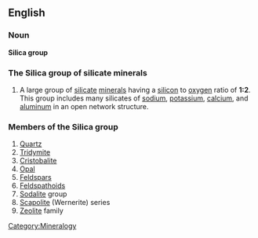 ==English==
===Noun===
'''Silica group'''
===The Silica group of silicate minerals===

#A large group of [[silicate]] [[mineral]]s having a [[silicon]] to [[oxygen]] ratio of '''1:2'''. This group includes many silicates of [[sodium]], [[potassium]], [[calcium]], and [[aluminum]] in an open network structure. 

===Members of the Silica group===

#[[Quartz]]
#[[Tridymite]]
#[[Cristobalite]]
#[[Opal]]
#[[Feldspar]]s
#[[Feldspathoid]]s
#[[Sodalite]] group
#[[Scapolite]] (Wernerite) series
#[[Zeolite]] family


[[Category:Mineralogy]]